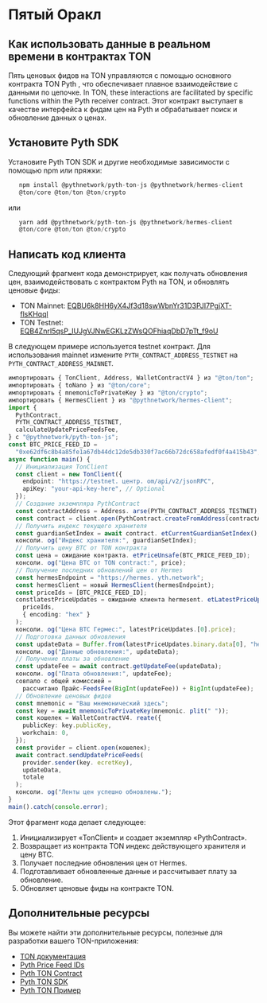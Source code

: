 
# Пятый Оракл

## Как использовать данные в реальном времени в контрактах TON

Пять ценовых фидов на TON управляются с помощью основного контракта TON Pyth
, что обеспечивает плавное взаимодействие с данными по цепочке. In TON,
these interactions are facilitated by specific functions within the
Pyth receiver contract. Этот контракт выступает в качестве интерфейса к фидам цен на Pyth
и обрабатывает поиск и обновление данных о ценах.

## Установите Pyth SDK

Установите Pyth TON SDK и другие необходимые зависимости с помощью npm или пряжки:

```ts
   npm install @pythnetwork/pyth-ton-js @pythnetwork/hermes-client
   @ton/core @ton/ton @ton/crypto
```

   или

```ts
   yarn add @pythnetwork/pyth-ton-js @pythnetwork/hermes-client
   @ton/core @ton/ton @ton/crypto
```

## Написать код клиента

Следующий фрагмент кода демонстрирует, как получать обновления цен, взаимодействовать с контрактом Pyth на TON, и обновлять ценовые фиды:

- TON Mainnet: [EQBU6k8HH6yX4Jf3d18swWbnYr31D3PJI7PgjXT-flsKHqql](https://docs.pyth.network/price-feeds/contract-addresses/ton)
- TON Testnet: [EQB4ZnrI5qsP_IUJgVJNwEGKLzZWsQOFhiaqDbD7pTt_f9oU](https://docs.pyth.network/price-feeds/contract-addresses/ton)

В следующем примере используется testnet контракт. Для использования mainnet измените `PYTH_CONTRACT_ADDRESS_TESTNET` на `PYTH_CONTRACT_ADDRESS_MAINNET`. 

```ts
импортировать { TonClient, Address, WalletContractV4 } из "@ton/ton";
импортировать { toNano } из "@ton/core";
импортировать { mnemonicToPrivateKey } из "@ton/crypto";
импортировать { HermesClient } из "@pythnetwork/hermes-client";
import {
  PythContract,
  PYTH_CONTRACT_ADDRESS_TESTNET,
  calculateUpdatePriceFeedsFee,
} с "@pythnetwork/pyth-ton-js";
const BTC_PRICE_FEED_ID =
  "0xe62df6c8b4a85fe1a67db44dc12de5db330f7ac66b72dc658afedf0f4a415b43";
async function main() {
  // Инициализация TonClient
  const client = new TonClient({
    endpoint: "https://testnet. центр. om/api/v2/jsonRPC",
    apiKey: "your-api-key-here", // Optional
  });
  // Создание экземпляра PythContract
  const contractAddress = Address. arse(PYTH_CONTRACT_ADDRESS_TESTNET);
  const contract = client.open(PythContract.createFromAddress(contractAddress));
  // Получить индекс текущего хранителя
  const guardianSetIndex = await contract. etCurrentGuardianSetIndex();
  консоли. og("Индекс хранителя:", guardianSetIndex);
  // Получить цену BTC от TON контракта
  const цена = ожидание контракта. etPriceUnsafe(BTC_PRICE_FEED_ID);
  консоли. og("Цена BTC от TON contract:", price);
  // Получение последних обновлений цен от Hermes
  const hermesEndpoint = "https://hermes. yth.network";
  const hermesClient = новый HermesClient(hermesEndpoint);
  const priceIds = [BTC_PRICE_FEED_ID];
  constlatestPriceUpdates = ожидание клиента hermesent. etLatestPriceUpdates(
    priceIds,
    { encoding: "hex" }
  );
  консоли. og("Цена BTC Гермес:", latestPriceUpdates.[0].price);
  // Подготовка данных обновления
  const updateData = Buffer.from(latestPriceUpdates.binary.data[0], "hex");
  консоли. og("Данные обновления:", updateData);
  // Получение платы за обновление
  const updateFee = await contract.getUpdateFee(updateData);
  консоли. og("Плата обновления:", updateFee);
  совпало с общей комиссией =
    рассчитано Прайс-FeedsFee(BigInt(updateFee)) + BigInt(updateFee);
  // Обновление ценовых фидов
  const mnemonic = "Ваш мнемонический здесь";
  const key = await mnemonicToPrivateKey(mnemonic. plit(" "));
  const кошелек = WalletContractV4. reate({
    publicKey: key.publicKey,
    workchain: 0,
  });
  const provider = client.open(кошелек);
  await contract.sendUpdatePriceFeeds(
    provider.sender(key. ecretKey),
    updateData,
    totale
  );
  консоли. og("Ленты цен успешно обновлены.");
}
main().catch(console.error);
```

Этот фрагмент кода делает следующее:

1. Инициализирует «TonClient» и создает экземпляр «PythContract».
2. Возвращает из контракта TON индекс действующего хранителя и цену BTC.
3. Получает последние обновления цен от Hermes.
4. Подготавливает обновленные данные и рассчитывает плату за обновление.
5. Обновляет ценовые фиды на контракте TON.

## Дополнительные ресурсы

Вы можете найти эти дополнительные ресурсы, полезные для разработки вашего TON-приложения:

- [TON документация](https://ton.org/docs/)
- [Pyth Price Feed IDs](https://pyth.network/developers/price-feed-ids)
- [Pyth TON Contract](https://github.com/pyth-network/pyth-crosschain/tree/main/target_chains/ton/contracts)
- [Pyth TON SDK](https://github.com/pyth-network/pyth-crosschain/tree/main/target_chains/ton/sdk)
- [Pyth TON Пример](https://github.com/pyth-network/pyth-examples/tree/main/price_feeds/ton/sdk_js_usage)
